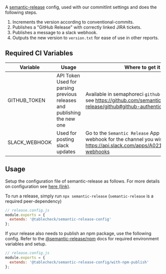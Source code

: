 
<Meta title="semantic-release-config" />

A [semantic-release](https://semantic-release.gitbook.io/semantic-release/) config, used with our commitlint settings and does the following steps.

1. Increments the version according to conventional-commits.
2. Publishes a "GitHub Release" with correctly linked JIRA tickets.
3. Publishes a message to a slack webhook.
4. Outputs the new version to `version.txt` for ease of use in other reports.

## Required CI Variables

| Variable      | Usage                                                                   | Where to get it from                                                                                                                                      |
| ------------- | ----------------------------------------------------------------------- | --------------------------------------------------------------------------------------------------------------------------------------------------------- |
| GITHUB_TOKEN  | API Token Used for parsing previous releases and publishing the new one | Available in semaphoreci `github-releases` secret or see https://github.com/semantic-release/github#github-authentication                                 |
| SLACK_WEBHOOK | Used for posting slack updates                                          | Go to the `Semantic Release` App and generate a new webhook for the channel you wish to post to. https://api.slack.com/apps/A021U4J1CQ4/incoming-webhooks |

## Usage

Setup the configuration file of semantic-release as follows. For more details on configuration see [here (link)](https://semantic-release.gitbook.io/semantic-release/usage/configuration).

To run a release, simply run `npx semantic-release` (`semantic-release` is a required peer-dependency)

```js
// release.config.js
module.exports = {
  extends: '@tablecheck/semantic-release-config'
};
```

If your release also needs to publish an npm package, use the following config. Refer to the [@semantic-release/npm](https://github.com/semantic-release/npm) docs for required environment variables and setup.

```js
// release.config.js
module.exports = {
  extends: '@tablecheck/semantic-release-config/with-npm-publish'
};
```

